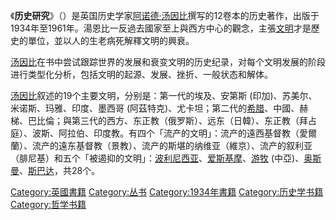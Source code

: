 {{unreferenced|time=2015-12-04T18:36:06+00:00}}
{{Infobox Book  | <!-- See [[Wikipedia:WikiProject_Novels|Wikipedia:WikiProject Novels]] or [[Wikipedia:WikiProject_Books|Wikipedia:WikiProject Books]] -->
| name          = 歷史研究
| title_orig    = {{lang|en|A Study of History}}
| translator    = 
| image         = [[File:A_Study_of_History.jpg|150px]]
| image_caption = 
| author        = [[阿诺尔德·J·汤因比|湯恩比]]
| illustrator   = 
| cover_artist  = 
| country       = {{flag|United Kingdom}}[[倫敦|倫敦]]
| language      = [[英文|英文]]
| series        = 
| subject       = [[世界歷史|世界歷史]]、[[歷史哲學|歷史哲學]]
| genre         = <!-- [[Wikipedia:WikiProject_Novels/Novel_categorization|Wikipedia:WikiProject Novels/Novel categorization]] -->
| publisher     = [[牛津大學出版社|牛津大學出版社]]
| release_date  = 1934–61年
| media_type    = 
| pages         = 
| isbn          = <!-- First released before ISBN system implimented -->
| preceded_by   = <!-- Preceding novel in series -->
| followed_by   = <!-- Following novel in series -->
}}
《'''历史研究'''》（{{lang-en|''A Study of History''}}）是英国历史学家[[阿诺尔德·J·汤因比|阿诺德·汤因比]]撰写的12卷本的历史著作，出版于1934年至1961年。湯恩比一反過去國家至上與西方中心的觀念，主張[[文明|文明]]才是歷史的單位，並以人的生老病死解釋文明的興衰。

[[阿诺尔德·约瑟夫·汤因比|汤因比]]在书中尝试跟踪世界的发展和衰变文明的历史纪录，对每个文明发展的阶段进行类型化分析，包括文明的起源、发展、挫折、一般状态和解体。

[[阿诺尔德·约瑟夫·汤因比|汤因比]]叙述的19个主要文明，分别是：第一代的埃及、安第斯 (印加)、苏美尔、米诺斯、玛雅、印度、墨西哥 (阿茲特克)、尤卡坦；第二代的[[希腊|希腊]]、中國、赫梯、巴比倫；與第三代的西方、东正教（俄罗斯）、远东（日韓）、东正教（拜占庭）、波斯、阿拉伯、印度教。有四个「流产的文明」：流产的遠西基督教（愛爾蘭）、流产的遠东基督教（景教）、流产的斯堪的纳维亚（維京）、流产的叙利亚（腓尼基）和五个「被遏抑的文明」：[[波利尼西亚|波利尼西亚]]、[[爱斯基摩|爱斯基摩]]、[[游牧|游牧]] (中亞)、[[奥斯曼|奥斯曼]]、[[斯巴达|斯巴达]]，共28个。

[[Category:英國書籍|Category:英國書籍]]
[[Category:丛书|Category:丛书]]
[[Category:1934年書籍|Category:1934年書籍]]
[[Category:历史学书籍|Category:历史学书籍]]
[[Category:哲学书籍|Category:哲学书籍]]